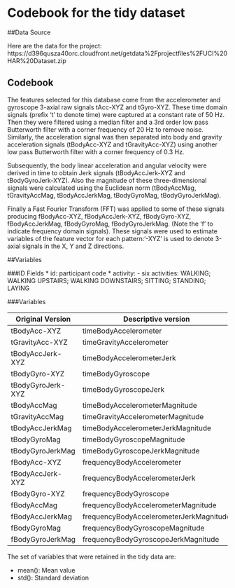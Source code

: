 
Codebook for the tidy dataset
==============================

##Data Source

Here are the data for the project: https://d396qusza40orc.cloudfront.net/getdata%2Fprojectfiles%2FUCI%20HAR%20Dataset.zip

## Codebook

The features selected for this database come from the accelerometer and gyroscope 3-axial raw signals tAcc-XYZ and tGyro-XYZ. These time domain signals (prefix 't' to denote time) were captured at a constant rate of 50 Hz. Then they were filtered using a median filter and a 3rd order low pass Butterworth filter with a corner frequency of 20 Hz to remove noise. Similarly, the acceleration signal was then separated into body and gravity acceleration signals (tBodyAcc-XYZ and tGravityAcc-XYZ) using another low pass Butterworth filter with a corner frequency of 0.3 Hz. 

Subsequently, the body linear acceleration and angular velocity were derived in time to obtain Jerk signals (tBodyAccJerk-XYZ and tBodyGyroJerk-XYZ). Also the magnitude of these three-dimensional signals were calculated using the Euclidean norm (tBodyAccMag, tGravityAccMag, tBodyAccJerkMag, tBodyGyroMag, tBodyGyroJerkMag). 

Finally a Fast Fourier Transform (FFT) was applied to some of these signals producing fBodyAcc-XYZ, fBodyAccJerk-XYZ, fBodyGyro-XYZ, fBodyAccJerkMag, fBodyGyroMag, fBodyGyroJerkMag. (Note the 'f' to indicate frequency domain signals). 
These signals were used to estimate variables of the feature vector for each pattern:'-XYZ' is used to denote 3-axial signals in the X, Y and Z directions.

##Variables

###ID Fields
* id: participant code 
* activity: - six activities: WALKING; WALKING UPSTAIRS; WALKING DOWNSTAIRS; SITTING; STANDING; LAYING



###Variables

| Original Version| Descriptive version   |
|----- | -------|
| tBodyAcc-XYZ  | timeBodyAccelerometer |
| tGravityAcc-XYZ  | timeGravityAccelerometer  |
| tBodyAccJerk-XYZ  | timeBodyAccelerometerJerk
| tBodyGyro-XYZ  | timeBodyGyroscope   
| tBodyGyroJerk-XYZ  | timeBodyGyroscopeJerk
| tBodyAccMag  | timeBodyAccelerometerMagnitude
| tGravityAccMag  | timeGravityAccelerometerMagnitude
| tBodyAccJerkMag  | timeBodyAccelerometerJerkMagnitude
| tBodyGyroMag  | timeBodyGyroscopeMagnitude
| tBodyGyroJerkMag | timeBodyGyroscopeJerkMagnitude
| fBodyAcc-XYZ  | frequencyBodyAccelerometer
| fBodyAccJerk-XYZ  | frequencyBodyAccelerometerJerk
| fBodyGyro-XYZ  | frequencyBodyGyroscope
| fBodyAccMag  | frequencyBodyAccelerometerMagnitude
| fBodyAccJerkMag  | frequencyBodyAccelerometerJerkMagnitude
| fBodyGyroMag  | frequencyBodyGyroscopeMagnitude
| fBodyGyroJerkMag  | frequencyBodyGyroscopeJerkMagnitude

The set of variables that were retained in the tidy data are: 

* mean(): Mean value
* std(): Standard deviation

